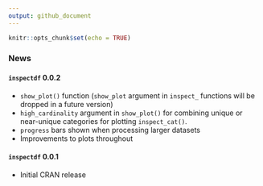 ```yaml
---
output: github_document
---
```


```r
knitr::opts_chunk$set(echo = TRUE)
```

### News

#### `inspectdf` 0.0.2

- `show_plot()` function (`show_plot` argument in `inspect_` functions will be dropped in a future version)
- `high_cardinality` argument in `show_plot()` for combining unique or near-unique categories for plotting `inspect_cat()`.
- `progress` bars shown when processing larger datasets
- Improvements to plots throughout

#### `inspectdf` 0.0.1

- Initial CRAN release
